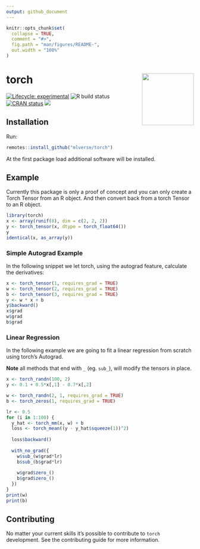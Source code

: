 ```yaml
---
output: github_document
---
```

 
<!-- README.md is generated from README.Rmd. Please edit that file -->

```r
knitr::opts_chunk$set(
  collapse = TRUE,
  comment = "#>",
  fig.path = "man/figures/README-",
  out.width = "100%"
)
```

# torch <a href='https://mlverse.github.io/torch'><img src='man/figures/torch.png' align="right" height="139" /></a>

[![Lifecycle: experimental](https://img.shields.io/badge/lifecycle-experimental-orange.svg)](https://www.tidyverse.org/lifecycle/#experimental)
![R build status](https://github.com/mlverse/torch/workflows/Test/badge.svg)
[![CRAN status](https://www.r-pkg.org/badges/version/torch)](https://CRAN.R-project.org/package=torch)
[![](https://cranlogs.r-pkg.org/badges/torch)](https://cran.r-project.org/package=torch)

## Installation

Run:

```r
remotes::install_github("mlverse/torch")
```

At the first package load additional software will be 
installed.

## Example

Currently this package is only a proof of concept and you can only create a Torch 
Tensor from an R object. And then convert back from a torch Tensor to an R object.

```r
library(torch)
x <- array(runif(8), dim = c(2, 2, 2))
y <- torch_tensor(x, dtype = torch_float64())
y
identical(x, as_array(y))
```

### Simple Autograd Example

In the following snippet we let torch, using the autograd feature, calculate the derivatives:

```r
x <- torch_tensor(1, requires_grad = TRUE)
w <- torch_tensor(2, requires_grad = TRUE)
b <- torch_tensor(3, requires_grad = TRUE)
y <- w * x + b
y$backward()
x$grad
w$grad
b$grad
```

### Linear Regression

In the following example we are going to fit a linear regression from scratch
using torch's Autograd. 

**Note** all methods that end with `_` (eg. `sub_`), will modify the tensors in 
place.

```r
x <- torch_randn(100, 2)
y <- 0.1 + 0.5*x[,1] - 0.7*x[,2]

w <- torch_randn(2, 1, requires_grad = TRUE)
b <- torch_zeros(1, requires_grad = TRUE)

lr <- 0.5
for (i in 1:100) {
  y_hat <- torch_mm(x, w) + b
  loss <- torch_mean((y - y_hat$squeeze(1))^2)
  
  loss$backward()
  
  with_no_grad({
    w$sub_(w$grad*lr)
    b$sub_(b$grad*lr)   
    
    w$grad$zero_()
    b$grad$zero_()
  })
}
print(w)
print(b) 
```

## Contributing

No matter your current skills it's possible to contribute to `torch` development.
See the contributing guide for more information.